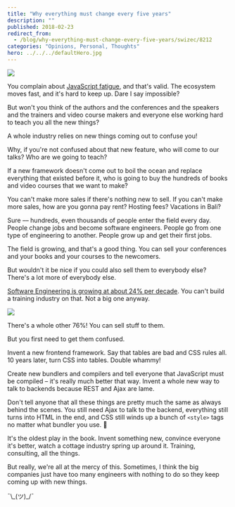 ```yaml
---
title: "Why everything must change every five years"
description: ""
published: 2018-02-23
redirect_from:
  - /blog/why-everything-must-change-every-five-years/swizec/8212
categories: "Opinions, Personal, Thoughts"
hero: ../../../defaultHero.jpg
---
```


![](https://swizec.com/wp-content/uploads/2018/02/change.jpg)

You complain about [JavaScript fatigue](https://www.google.com/search?q=javascript+fatigue&oq=javascript+fatigue&aqs=chrome..69i57j0l3.2712j0j1&sourceid=chrome&ie=UTF-8), and that's valid. The ecosystem moves fast, and it's hard to keep up. Dare I say impossible?

But won't you think of the authors and the conferences and the speakers and the trainers and video course makers and everyone else working hard to teach you all the new things?

A whole industry relies on new things coming out to confuse you!

Why, if you're not confused about that new feature, who will come to our talks? Who are we going to teach?

If a new framework doesn't come out to boil the ocean and replace everything that existed before it, who is going to buy the hundreds of books and video courses that we want to make?

You can't make more sales if there's nothing new to sell. If you can't make more sales, how are you gonna pay rent? Hosting fees? Vacations in Bali?

Sure –– hundreds, even thousands of people enter the field every day. People change jobs and become software engineers. People go from one type of engineering to another. People grow up and get their first jobs.

The field is growing, and that's a good thing. You can sell your conferences and your books and your courses to the newcomers.

But wouldn't it be nice if you could also sell them to everybody else? There's a lot more of everybody else.

[Software Engineering is growing at about 24% per decade](https://www.bls.gov/ooh/computer-and-information-technology/software-developers.htm). You can't build a training industry on that. Not a big one anyway.

![](./img/media-cEYFeDKVPTmRgIG9fmo-giphy.gif)

There's a whole other 76%! You can sell stuff to them.

But you first need to get them confused.

Invent a new frontend framework. Say that tables are bad and CSS rules all. 10 years later, turn CSS into tables. Double whammy!

Create new bundlers and compilers and tell everyone that JavaScript must be compiled – it's really much better that way. Invent a whole new way to talk to backends because REST and Ajax are lame.

Don't tell anyone that all these things are pretty much the same as always behind the scenes. You still need Ajax to talk to the backend, everything still turns into HTML in the end, and CSS still winds up a bunch of `<style>` tags no matter what bundler you use. 🤫

It's the oldest play in the book. Invent something new, convince everyone it's better, watch a cottage industry spring up around it. Training, consulting, all the things.

But really, we're all at the mercy of this. Sometimes, I think the big companies just have too many engineers with nothing to do so they keep coming up with new things.

¯\\\_(ツ)\_/¯
